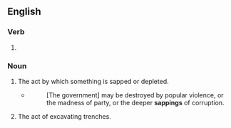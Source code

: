 ==English==

===Verb===
{{head|en|verb form}}

# {{present participle of|en|sap|nocat=1}}

===Noun===
{{en-noun}}

# The act by which something is sapped or depleted.
#* {{rfdatek|en|Joseph Story}}
#*: [The government] may be destroyed by popular violence, or the madness of party, or the deeper '''sappings''' of corruption.
# The act of excavating trenches.
